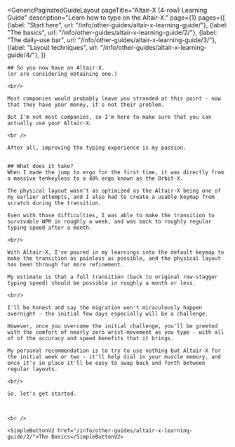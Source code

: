 ---
---


<GenericPaginatedGuideLayout 
	pageTitle="Altair-X (4-row) Learning Guide"
  description="Learn how to type on the Altair-X."
  page={1}
  pages={[
    {label: "Start here", url: "/info/other-guides/altair-x-learning-guide/"},
    {label: "The basics", url: "/info/other-guides/altair-x-learning-guide/2/"},
    {label: "The daily-use bar", url: "/info/other-guides/altair-x-learning-guide/3/"},
    {label: "Layout techniques", url: "/info/other-guides/altair-x-learning-guide/4/"},
  ]}
>

  <AltMarkdownRenderer>
    <SimpleImageV2 src="/images/altair/altair-render-4row-keyset-01-medium.avif" class="w-full mx-auto" />

    ## So you now have an Altair-X.
    (or are considering obtaining one.)

    <br/>
      
    Most companies would probably leave you stranded at this point - now that they have your money, it's not their problem.  
      
    But I'm not most companies, so I'm here to make sure that you can actually use your Altair-X.  
    
    <br />
    
    After all, improving the typing experience is my passion.
    
      
    ## What does it take?
    When I made the jump to ergo for the first time, it was directly from a massive tenkeyless to a 40% ergo known as the Orbit-X.  
      
    The physical layout wasn't as optimized as the Altair-X being one of my earlier attempts, and I also had to create a usable keymap from scratch during the transition.  
      
    Even with those difficulties, I was able to make the transition to survivable WPM in roughly a week, and was back to roughly regular typing speed after a month.  

    <br/>
    
    With Altair-X, I've poured in my learnings into the default keymap to make the transition as painless as possible, and the physical layout has been through far more refinement.  
      
    My estimate is that a full transition (back to original row-stagger typing speed) should be possible in roughly a month or less.  
    
    <br/>
    
    I'll be honest and say the migration won't miraculously happen overnight - the initial few days especially will be a challenge.  
      
    However, once you overcome the initial challenge, you'll be greeted with the comfort of nearly zero wrist-movement as you type - with all of of the accuracy and speed benefits that it brings.  
      
    My personal recommendation is to try to use nothing but Altair-X for the initial week or two - it'll help dial in your muscle memory, and once it's in place it'll be easy to swap back and forth between regular layouts.  

    <br/>

    So, let's get started.



    <br />

    <SimpleButtonV2 href="/info/other-guides/altair-x-learning-guide/2/">The Basics</SimpleButtonV2>
    
    
  </AltMarkdownRenderer>
			
</GenericPaginatedGuideLayout>


